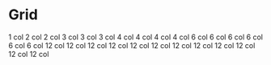 
<Meta title='Grid' />

# Grid

<Canvas>
  <Story name='Default'>
    <Grid container spacing={2}>
      <Grid item xs={12}>
        <Box textAlign='center' sx={{ border: '1px dashed #ccc' }}>
          1 col
        </Box>
      </Grid>
      <Grid item xs={12} sm={6}>
        <Box textAlign='center' sx={{ border: '1px dashed #ccc' }}>
          2 col
        </Box>
      </Grid>
      <Grid item xs={12} sm={6}>
        <Box textAlign='center' sx={{ border: '1px dashed #ccc' }}>
          2 col
        </Box>
      </Grid>
      <Grid item xs={12} sm={4}>
        <Box textAlign='center' sx={{ border: '1px dashed #ccc' }}>
          3 col
        </Box>
      </Grid>
      <Grid item xs={12} sm={4}>
        <Box textAlign='center' sx={{ border: '1px dashed #ccc' }}>
          3 col
        </Box>
      </Grid>
      <Grid item xs={12} sm={4}>
        <Box textAlign='center' sx={{ border: '1px dashed #ccc' }}>
          3 col
        </Box>
      </Grid>
      <Grid item xs={12} sm={3}>
        <Box textAlign='center' sx={{ border: '1px dashed #ccc' }}>
          4 col
        </Box>
      </Grid>
      <Grid item xs={12} sm={3}>
        <Box textAlign='center' sx={{ border: '1px dashed #ccc' }}>
          4 col
        </Box>
      </Grid>
      <Grid item xs={12} sm={3}>
        <Box textAlign='center' sx={{ border: '1px dashed #ccc' }}>
          4 col
        </Box>
      </Grid>
      <Grid item xs={12} sm={3}>
        <Box textAlign='center' sx={{ border: '1px dashed #ccc' }}>
          4 col
        </Box>
      </Grid>
      <Grid item xs={12} sm={2}>
        <Box textAlign='center' sx={{ border: '1px dashed #ccc' }}>
          6 col
        </Box>
      </Grid>
      <Grid item xs={12} sm={2}>
        <Box textAlign='center' sx={{ border: '1px dashed #ccc' }}>
          6 col
        </Box>
      </Grid>
      <Grid item xs={12} sm={2}>
        <Box textAlign='center' sx={{ border: '1px dashed #ccc' }}>
          6 col
        </Box>
      </Grid>
      <Grid item xs={12} sm={2}>
        <Box textAlign='center' sx={{ border: '1px dashed #ccc' }}>
          6 col
        </Box>
      </Grid>
      <Grid item xs={12} sm={2}>
        <Box textAlign='center' sx={{ border: '1px dashed #ccc' }}>
          6 col
        </Box>
      </Grid>
      <Grid item xs={12} sm={2}>
        <Box textAlign='center' sx={{ border: '1px dashed #ccc' }}>
          6 col
        </Box>
      </Grid>
      <Grid item xs={12} sm={1}>
        <Box textAlign='center' sx={{ border: '1px dashed #ccc' }}>
          12 col
        </Box>
      </Grid>
      <Grid item xs={12} sm={1}>
        <Box textAlign='center' sx={{ border: '1px dashed #ccc' }}>
          12 col
        </Box>
      </Grid>
      <Grid item xs={12} sm={1}>
        <Box textAlign='center' sx={{ border: '1px dashed #ccc' }}>
          12 col
        </Box>
      </Grid>
      <Grid item xs={12} sm={1}>
        <Box textAlign='center' sx={{ border: '1px dashed #ccc' }}>
          12 col
        </Box>
      </Grid>
      <Grid item xs={12} sm={1}>
        <Box textAlign='center' sx={{ border: '1px dashed #ccc' }}>
          12 col
        </Box>
      </Grid>
      <Grid item xs={12} sm={1}>
        <Box textAlign='center' sx={{ border: '1px dashed #ccc' }}>
          12 col
        </Box>
      </Grid>
      <Grid item xs={12} sm={1}>
        <Box textAlign='center' sx={{ border: '1px dashed #ccc' }}>
          12 col
        </Box>
      </Grid>
      <Grid item xs={12} sm={1}>
        <Box textAlign='center' sx={{ border: '1px dashed #ccc' }}>
          12 col
        </Box>
      </Grid>
      <Grid item xs={12} sm={1}>
        <Box textAlign='center' sx={{ border: '1px dashed #ccc' }}>
          12 col
        </Box>
      </Grid>
      <Grid item xs={12} sm={1}>
        <Box textAlign='center' sx={{ border: '1px dashed #ccc' }}>
          12 col
        </Box>
      </Grid>
      <Grid item xs={12} sm={1}>
        <Box textAlign='center' sx={{ border: '1px dashed #ccc' }}>
          12 col
        </Box>
      </Grid>
      <Grid item xs={12} sm={1}>
        <Box textAlign='center' sx={{ border: '1px dashed #ccc' }}>
          12 col
        </Box>
      </Grid>
    </Grid>
  </Story>
</Canvas>

